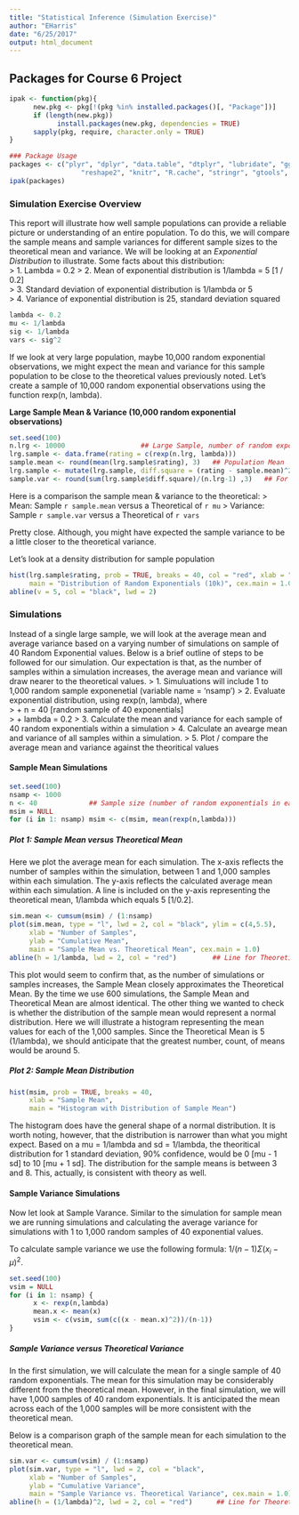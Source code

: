 ```yaml
---
title: "Statistical Inference (Simulation Exercise)"
author: "EHarris"
date: "6/25/2017"
output: html_document
---
```


## Packages for Course 6 Project
```r
ipak <- function(pkg){
      new.pkg <- pkg[!(pkg %in% installed.packages()[, "Package"])]
      if (length(new.pkg)) 
            install.packages(new.pkg, dependencies = TRUE)
      sapply(pkg, require, character.only = TRUE)
}

### Package Usage
packages <- c("plyr", "dplyr", "data.table", "dtplyr", "lubridate", "ggplot2", "scales",
                  "reshape2", "knitr", "R.cache", "stringr", "gtools", "quantreg")
ipak(packages)
```

### Simulation Exercise Overview
This report will illustrate how well sample populations can provide a reliable picture or understanding of an entire population.  To do this, we will compare the sample means and sample variances for different sample sizes to the theoretical mean and variance.  We will be looking at an *Exponential Distribution* to illustrate.  Some facts about this distribution:  
> 1. Lambda = 0.2
> 2. Mean of exponential distribution is 1/lambda = 5 [1 / 0.2]  
> 3. Standard deviation of exponential distribution is 1/lambda or 5  
> 4. Variance of exponential distribution is 25, standard deviation squared
```r
lambda <- 0.2
mu <- 1/lambda
sig <- 1/lambda
vars <- sig^2
```

If we look at very large population, maybe 10,000 random exponential observations, we might expect the mean and variance for this sample population to be close to the theoretical values previously noted. Let's create a sample of 10,000 random exponential observations using the function rexp(n, lambda).

**Large Sample Mean & Variance (10,000 random exponential observations)** 
```r
set.seed(100)
n.lrg <- 10000                   ## Large Sample, number of random exponential observations
lrg.sample <- data.frame(rating = c(rexp(n.lrg, lambda)))
sample.mean <- round(mean(lrg.sample$rating), 3)   ## Population Mean
lrg.sample <- mutate(lrg.sample, diff.square = (rating - sample.mean)^2)
sample.var <- round(sum(lrg.sample$diff.square)/(n.lrg-1) ,3)   ## For sample variance divide by n - 1
```

Here is a comparison the sample mean & variance to the theoretical:
> Mean: Sample `r sample.mean` versus a Theoretical of `r mu`
> Variance: Sample `r sample.var` versus a Theoretical of `r vars`

Pretty close. Although, you might have expected the sample variance to be a little closer to the theoretical variance.  

Let's look at a density distribution for sample population
```r
hist(lrg.sample$rating, prob = TRUE, breaks = 40, col = "red", xlab = "", ylim = c(0, .2),
     main = "Distribution of Random Exponentials (10k)", cex.main = 1.0)
abline(v = 5, col = "black", lwd = 2)
```

### Simulations
Instead of a single large sample, we will look at the average mean and average variance based on a varying number of simulations on sample of 40 Random Exponential values.  Below is a brief outline of steps to be followed for our simulation.  Our expectation is that, as the number of samples within a simulation increases, the average mean and variance will draw nearer to the theoretical values.
> 1. Simuluations will include 1 to 1,000 random sample exponenetial (variable name = 'nsamp')
> 2. Evaluate exponential distribution, using rexp(n, lambda), where  
>    + n = 40 [random sample of 40 exponentials]  
>    + lambda = 0.2
> 3. Calculate the mean and variance for each sample of 40 random exponentials within a simulation
> 4. Calculate an avearge mean and variance of all samples within a simulation.
> 5. Plot / compare the average mean and variance against the theoritical values

#### Sample Mean Simulations
```r
set.seed(100)
nsamp <- 1000
n <- 40             ## Sample size (number of random exponentials in each sample)
msim = NULL
for (i in 1: nsamp) msim <- c(msim, mean(rexp(n,lambda)))
```

##### Plot 1: Sample Mean versus Theoretical Mean
Here we plot the average mean for each simulation.  The x-axis reflects the number of samples within the simulation, between 1 and 1,000 samples within each simulation.  The y-axis reflects the calculated average mean within each simulation.  A line is included on the y-axis representing the theoretical mean, 1/lambda which equals 5 [1/0.2].
```r
sim.mean <- cumsum(msim) / (1:nsamp)
plot(sim.mean, type = "l", lwd = 2, col = "black", ylim = c(4,5.5),
     xlab = "Number of Samples",
     ylab = "Cumulative Mean",
     main = "Sample Mean vs. Theoretical Mean", cex.main = 1.0)
abline(h = 1/lambda, lwd = 2, col = "red")         ## Line for Theoretical Mean
```

This plot would seem to confirm that, as the number of simulations or samples increases, the Sample Mean closely approximates the Theoretical Mean.  By the time we use 600 simulations, the Sample Mean and Theoretical Mean are almost identical.  The other thing we wanted to check is whether the distribution of the sample mean would represent a normal distribution.  Here we will illustrate a histogram representing the mean values for each of the 1,000 samples.  Since the Theoretical Mean is 5 (1/lambda), we should anticipate that the greatest number, count, of means would be around 5.

##### Plot 2: Sample Mean Distribution
```r
hist(msim, prob = TRUE, breaks = 40,
     xlab = "Sample Mean",
     main = "Histogram with Distribution of Sample Mean")
```

The histogram does have the general shape of a normal distribution.  It is worth noting, however, that the distribution is narrower than what you might expect.  Based on a mu = 1/lambda and sd = 1/lambda, the theoritical distribution for 1 standard deviation, 90% confidence, would be 0 [mu - 1 sd] to 10 [mu + 1 sd].  The distribution for the sample means is between 3 and 8.  This, actually, is consistent with theory as well.

#### Sample Variance Simulations
Now let look at Sample Varance.  Similar to the simulation for sample mean we are running simulations and calculating the average variance for simulations with 1 to 1,000 random samples of 40 exponential values.  

To calculate sample variance we use the following formula:  $1/(n -1) \Sigma (x_i - \mu)^{2}$.


```r
set.seed(100)
vsim = NULL
for (i in 1: nsamp) {
      x <- rexp(n,lambda)
      mean.x <- mean(x)
      vsim <- c(vsim, sum(c((x - mean.x)^2))/(n-1))
}
```

##### Sample Variance versus Theoretical Variance
In the first simulation, we will calculate the mean for a single sample of 40 random exponentials.  The mean for this simulation may be considerably different from the theoretical mean.  However, in the final simulation, we will have 1,000 samples of 40 random exponentials.  It is anticipated the mean across each of the 1,000 samples will be more consistent with the theoretical mean.

Below is a comparison graph of the sample mean for each simulation to the theoretical mean.
```r
sim.var <- cumsum(vsim) / (1:nsamp)
plot(sim.var, type = "l", lwd = 2, col = "black",
     xlab = "Number of Samples",
     ylab = "Cumulative Variance",
     main = "Sample Variance vs. Theoretical Variance", cex.main = 1.0)
abline(h = (1/lambda)^2, lwd = 2, col = "red")      ## Line for Theoretical Variance
```


